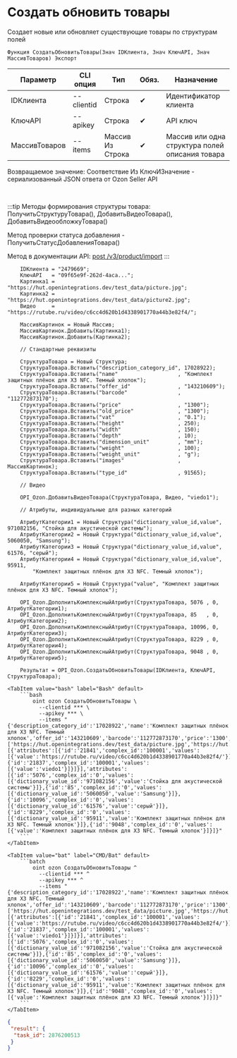 ﻿---
sidebar_position: 6
description: Создать обновить товары и другие функции для работы с Ozon в Открытом пакете интеграций - бесплатной open-source библиотеке интеграций для 1С:Предприятие 8, OneScript и CLI
keywords: [1C, 1С, 1С:Предприятие, 1С:Предприятие 8.3, API, Интеграция, Сервисы, Обмен, OneScript, CLI, Ozon]
---


# Создать обновить товары
 Создает новые или обновляет существующие товары по структурам полей



`Функция СоздатьОбновитьТовары(Знач IDКлиента, Знач КлючAPI, Знач МассивТоваров) Экспорт`

  | Параметр | CLI опция | Тип | Обяз. | Назначение |
  |-|-|-|-|-|
  | IDКлиента | --clientid | Строка | &#x2714; | Идентификатор клиента |
  | КлючAPI | --apikey | Строка | &#x2714; | API ключ |
  | МассивТоваров | --items | Массив Из Строка | &#x2714; | Массив или одна структура полей описания товара |

  
  Возвращаемое значение:   Соответствие Из КлючИЗначение - сериализованный JSON ответа от Ozon Seller API

<br/>

:::tip
Методы формирования структуры товара: ПолучитьСтруктуруТовара(), ДобавитьВидеоТовара(), ДобавитьВидеообложкуТовара()

Метод проверки статуса добавления - ПолучитьСтатусДобавленияТовара()

Метод в документации API: [post /v3/product/import](https://docs.ozon.ru/api/seller/#operation/ProductAPI_ImportProductsV3)
:::
<br/>



```bsl title="Пример использования для 1С:Предприятие/OneScript"
    IDКлиента = "2479669";
    КлючAPI   = "09f65e9f-262d-4aca...";
    Картинка1 = "https://hut.openintegrations.dev/test_data/picture.jpg";
    Картинка2 = "https://hut.openintegrations.dev/test_data/picture2.jpg";
    Видео     = "https://rutube.ru/video/c6cc4d620b1d4338901770a44b3e82f4/";

    МассивКартинок = Новый Массив;
    МассивКартинок.Добавить(Картинка1);
    МассивКартинок.Добавить(Картинка2);

    // Стандартные реквизиты

    СтруктураТовара = Новый Структура;
    СтруктураТовара.Вставить("description_category_id", 17028922);
    СтруктураТовара.Вставить("name"                   , "Комплект защитных плёнок для X3 NFC. Темный хлопок");
    СтруктураТовара.Вставить("offer_id"               , "143210609");
    СтруктураТовара.Вставить("barcode"                , "112772873170");
    СтруктураТовара.Вставить("price"                  , "1300");
    СтруктураТовара.Вставить("old_price"              , "1300");
    СтруктураТовара.Вставить("vat"                    , "0.1");
    СтруктураТовара.Вставить("height"                 , 250);
    СтруктураТовара.Вставить("width"                  , 150);
    СтруктураТовара.Вставить("depth"                  , 10);
    СтруктураТовара.Вставить("dimension_unit"         , "mm");
    СтруктураТовара.Вставить("weight"                 , 100);
    СтруктураТовара.Вставить("weight_unit"            , "g");
    СтруктураТовара.Вставить("images"                 , МассивКартинок);
    СтруктураТовара.Вставить("type_id"                , 91565);

    // Видео

    OPI_Ozon.ДобавитьВидеоТовара(СтруктураТовара, Видео, "viedo1");

    // Атрибуты, индивидуальные для разных категорий

    АтрибутКатегории1 = Новый Структура("dictionary_value_id,value", 971082156, "Стойка для акустической системы");
    АтрибутКатегории2 = Новый Структура("dictionary_value_id,value", 5060050, "Samsung");
    АтрибутКатегории3 = Новый Структура("dictionary_value_id,value", 61576, "серый");
    АтрибутКатегории4 = Новый Структура("dictionary_value_id,value", 95911,
        "Комплект защитных плёнок для X3 NFC. Темный хлопок");

    АтрибутКатегории5 = Новый Структура("value", "Комплект защитных плёнок для X3 NFC. Темный хлопок");

    OPI_Ozon.ДополнитьКомплексныйАтрибут(СтруктураТовара, 5076 , 0, АтрибутКатегории1);
    OPI_Ozon.ДополнитьКомплексныйАтрибут(СтруктураТовара, 85   , 0, АтрибутКатегории2);
    OPI_Ozon.ДополнитьКомплексныйАтрибут(СтруктураТовара, 10096, 0, АтрибутКатегории3);
    OPI_Ozon.ДополнитьКомплексныйАтрибут(СтруктураТовара, 8229 , 0, АтрибутКатегории4);
    OPI_Ozon.ДополнитьКомплексныйАтрибут(СтруктураТовара, 9048 , 0, АтрибутКатегории5);

    Результат = OPI_Ozon.СоздатьОбновитьТовары(IDКлиента, КлючAPI, СтруктураТовара);
```
    

 <Tabs>
  
    <TabItem value="bash" label="Bash" default>
        ```bash
            oint ozon СоздатьОбновитьТовары \
              --clientid *** \
              --apikey *** \
              --items "{'description_category_id':'17028922','name':'Комплект защитных плёнок для X3 NFC. Темный хлопок','offer_id':'143210609','barcode':'112772873170','price':'1300','old_price':'1300','vat':'0.1','height':'250','width':'150','depth':'10','dimension_unit':'mm','weight':'100','weight_unit':'g','images':['https://hut.openintegrations.dev/test_data/picture.jpg','https://hut.openintegrations.dev/test_data/picture2.jpg'],'type_id':'91565','complex_attributes':[{'attributes':[{'id':'21841','complex_id':'100001','values':[{'value':'https://rutube.ru/video/c6cc4d620b1d4338901770a44b3e82f4/'}]},{'id':'21837','complex_id':'100001','values':[{'value':'viedo1'}]}]}],'attributes':[{'id':'5076','complex_id':'0','values':[{'dictionary_value_id':'971082156','value':'Стойка для акустической системы'}]},{'id':'85','complex_id':'0','values':[{'dictionary_value_id':'5060050','value':'Samsung'}]},{'id':'10096','complex_id':'0','values':[{'dictionary_value_id':'61576','value':'серый'}]},{'id':'8229','complex_id':'0','values':[{'dictionary_value_id':'95911','value':'Комплект защитных плёнок для X3 NFC. Темный хлопок'}]},{'id':'9048','complex_id':'0','values':[{'value':'Комплект защитных плёнок для X3 NFC. Темный хлопок'}]}]}"
        ```
    </TabItem>
  
    <TabItem value="bat" label="CMD/Bat" default>
        ```batch
            oint ozon СоздатьОбновитьТовары ^
              --clientid *** ^
              --apikey *** ^
              --items "{'description_category_id':'17028922','name':'Комплект защитных плёнок для X3 NFC. Темный хлопок','offer_id':'143210609','barcode':'112772873170','price':'1300','old_price':'1300','vat':'0.1','height':'250','width':'150','depth':'10','dimension_unit':'mm','weight':'100','weight_unit':'g','images':['https://hut.openintegrations.dev/test_data/picture.jpg','https://hut.openintegrations.dev/test_data/picture2.jpg'],'type_id':'91565','complex_attributes':[{'attributes':[{'id':'21841','complex_id':'100001','values':[{'value':'https://rutube.ru/video/c6cc4d620b1d4338901770a44b3e82f4/'}]},{'id':'21837','complex_id':'100001','values':[{'value':'viedo1'}]}]}],'attributes':[{'id':'5076','complex_id':'0','values':[{'dictionary_value_id':'971082156','value':'Стойка для акустической системы'}]},{'id':'85','complex_id':'0','values':[{'dictionary_value_id':'5060050','value':'Samsung'}]},{'id':'10096','complex_id':'0','values':[{'dictionary_value_id':'61576','value':'серый'}]},{'id':'8229','complex_id':'0','values':[{'dictionary_value_id':'95911','value':'Комплект защитных плёнок для X3 NFC. Темный хлопок'}]},{'id':'9048','complex_id':'0','values':[{'value':'Комплект защитных плёнок для X3 NFC. Темный хлопок'}]}]}"
        ```
    </TabItem>
</Tabs>


```json title="Результат"
{
 "result": {
  "task_id": 2876200513
 }
}
```
